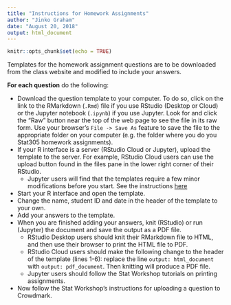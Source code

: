 ```yaml
---
title: "Instructions for Homework Assignments"
author: "Jinko Graham"
date: "August 20, 2018"
output: html_document
---
```


```r
knitr::opts_chunk$set(echo = TRUE)
```

Templates for the homework assignment questions are
to be downloaded from the class website and 
modified to include your answers. 

**For each question** do the following:

* Download the question template to your computer.
To do so, click on the link to the RMarkdown
(`.Rmd`) file if
you use RStudio (Desktop or Cloud) or the 
Jupyter notebook (`.ipynb`) if you use Jupyter.
Look for and click the "Raw" button near the top of the web page to see the 
file in its raw form. Use your browser's 
`File -> Save As`
feature to save the file to the appropriate folder on your computer (e.g. the folder where you do you Stat305 homework assignments).
* If your R interface is a server (RStudio Cloud or
Jupyter), upload the template to the server.
For example, RStudio Cloud users can use the upload button 
found in the files pane in the lower right corner of their RStudio.
    + Jupyter users will find that the templates require a
    few minor modifications before you start. See
    the instructions [here]("instructions.Rmd")
* Start your R interface and open the template.
* Change the name, student ID and date in the 
header of the template to your own.
* Add your answers to the template.
* When you are finished adding your
answers, knit (RStudio) or run (Jupyter) the 
document and save the output as a PDF file. 
    + RStudio Desktop users should knit their RMarkdown
    file to HTML, and then use their browser to print
    the HTML file to PDF.
    + RStudio Cloud users should 
    make the following change to the header of the template 
    (lines 1-6): replace the line
    `output: html_document` with `output: pdf_document`. Then
    knitting will produce a PDF file.
    + Jupyter users should follow the Stat Workshop 
    tutorials on printing assignments.
* Now follow the Stat Workshop's instructions for
uploading a question to Crowdmark.

